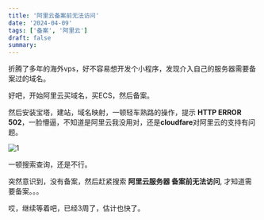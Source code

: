 ```yaml
---
title: '阿里云备案前无法访问'
date: '2024-04-09'
tags: ['备案', '阿里云']
draft: false
summary:
---
```


折腾了多年的海外vps，好不容易想开发个小程序，发现介入自己的服务器需要备案过的域名。

好吧，开始阿里云买域名，买ECS，然后备案。

然后安装宝塔，建站，域名映射，一顿轻车熟路的操作，提示 **HTTP ERROR 502**，一脸懵逼，不知道是阿里云我没用对，还是**cloudfare**对阿里云的支持有问题。

![1](1.png)

一顿搜索查询，还是不行。

突然意识到，没有备案，然后赶紧搜索 **阿里云服务器 备案前无法访问**, 才知道需要备案。。。

哎，继续等着吧，已经3周了，估计也快了。
